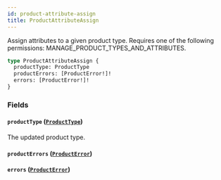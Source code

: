 ```yaml
---
id: product-attribute-assign
title: ProductAttributeAssign
---
```


Assign attributes to a given product type. Requires one of the following permissions: MANAGE_PRODUCT_TYPES_AND_ATTRIBUTES.

```graphql
type ProductAttributeAssign {
  productType: ProductType
  productErrors: [ProductError!]!
  errors: [ProductError!]!
}
```

### Fields

#### `productType` ([`ProductType`](../../../developer/api-reference/objects/product-type))

The updated product type.

#### `productErrors` ([`ProductError`](../../../developer/api-reference/objects/product-error))

#### `errors` ([`ProductError`](../../../developer/api-reference/objects/product-error))
